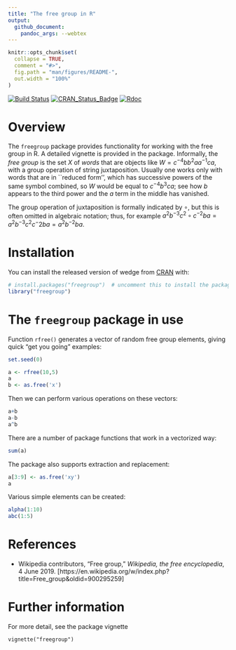 ```yaml
---
title: "The free group in R"
output:
  github_document:
    pandoc_args: --webtex
---
```


<!-- README.md is generated from README.Rmd. Please edit that file -->

```r
knitr::opts_chunk$set(
  collapse = TRUE,
  comment = "#>",
  fig.path = "man/figures/README-",
  out.width = "100%"
)
```


<!-- badges: start -->
[![Build Status](https://travis-ci.org/RobinHankin/freegroup.svg?branch=master)](https://travis-ci.org/RobinHankin/freegroup)
[![CRAN_Status_Badge](https://www.r-pkg.org/badges/version/freegroup)](https://cran.r-project.org/package=freegroup)
[![Rdoc](http://www.rdocumentation.org/badges/version/freegroup)](http://www.rdocumentation.org/packages/freegroup)
<!-- badges: end -->

# Overview

The ```freegroup``` package provides functionality for working with
the free group in R.  A detailed vignette is provided in the package.
Informally, the _free group_ is the set $X$ of _words_ that are
objects like $W=c^{-4}bb^2aa^{-1}ca$, with a group operation of string
juxtaposition.  Usually one works only with words that are in
``reduced form'', which has successive powers of the same symbol
combined, so $W$ would be equal to $c^{-4}b^3ca$; see how $b$ appears
to the third power and the $a$ term in the middle has vanished.

The group operation of juxtaposition is formally indicated by $\circ$,
but this is often omitted in algebraic notation; thus, for example
$a^2b^{-3}c^2\circ c^{-2}ba =a^2b^{-3}c^2c{^-2}ba =a^2b^{-2}ba$.





# Installation

You can install the released version of wedge from [CRAN](https://CRAN.R-project.org) with:

```r
# install.packages("freegroup")  # uncomment this to install the package
library("freegroup")
```

# The ```freegroup``` package in use

Function ```rfree()``` generates a vector of random free group
elements, giving quick "get you going" examples:

```r
set.seed(0)
```

```r
a <- rfree(10,5)
a
b <- as.free('x')
```

Then we can perform various operations on these vectors:

```r
a+b
a-b
a^b
```


There are a number of package functions that work in a vectorized way:

```r
sum(a)
```

The package also supports extraction and replacement:

```r
a[3:9] <- as.free('xy')
a
```

Various simple elements can be created:

```r
alpha(1:10)
abc(1:5)
```


# References

- Wikipedia contributors, "Free group," _Wikipedia, the free
  encyclopedia_, 4 June 2019.
  [https://en.wikipedia.org/w/index.php?title=Free_group&oldid=900295259]

# Further information

For more detail, see the package vignette

```vignette("freegroup")```
